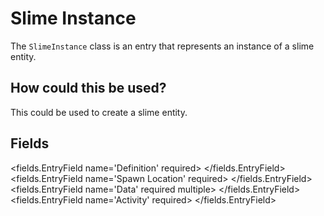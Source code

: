 
# Slime Instance

The `SlimeInstance` class is an entry that represents an instance of a slime entity.

## How could this be used?

This could be used to create a slime entity.


## Fields

<fields.EntryField name='Definition' required>
</fields.EntryField>
<fields.EntryField name='Spawn Location' required>
</fields.EntryField>
<fields.EntryField name='Data' required multiple>
</fields.EntryField>
<fields.EntryField name='Activity' required>
</fields.EntryField>
